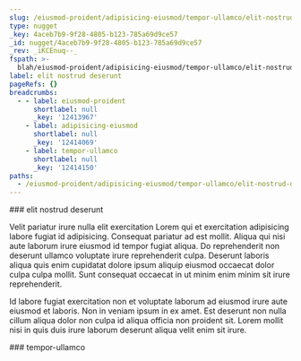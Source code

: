 ```yaml
---
slug: /eiusmod-proident/adipisicing-eiusmod/tempor-ullamco/elit-nostrud-deserunt
type: nugget
_key: 4aceb7b9-9f28-4805-b123-785a69d9ce57
_id: nugget/4aceb7b9-9f28-4805-b123-785a69d9ce57
_rev: _iKCEnuq--_
fspath: >-
  blah/eiusmod-proident/adipisicing-eiusmod/tempor-ullamco/elit-nostrud-deserunt.md
label: elit nostrud deserunt
pageRefs: {}
breadcrumbs:
  - - label: eiusmod-proident
      shortlabel: null
      _key: '12413967'
    - label: adipisicing-eiusmod
      shortlabel: null
      _key: '12414069'
    - label: tempor-ullamco
      shortlabel: null
      _key: '12414150'
paths:
  - /eiusmod-proident/adipisicing-eiusmod/tempor-ullamco/elit-nostrud-deserunt
---
```


<NuggetArea>
<Nugget slug="/eiusmod-proident/adipisicing-eiusmod/tempor-ullamco/elit-nostrud-deserunt" type="nugget" _key="4aceb7b9-9f28-4805-b123-785a69d9ce57" _id="nugget/4aceb7b9-9f28-4805-b123-785a69d9ce57" _rev="_iKCEnuq--_" fspath="blah/eiusmod-proident/adipisicing-eiusmod/tempor-ullamco/elit-nostrud-deserunt.md" label="elit nostrud deserunt" paths="/eiusmod-proident/adipisicing-eiusmod/tempor-ullamco/elit-nostrud-deserunt">
<NuggetBody>
### elit nostrud deserunt

Velit pariatur irure nulla elit exercitation Lorem qui et exercitation adipisicing labore fugiat id adipisicing. Consequat pariatur ad est mollit. Aliqua qui nisi aute laborum irure eiusmod id tempor fugiat aliqua. Do reprehenderit non deserunt ullamco voluptate irure reprehenderit culpa. Deserunt laboris aliqua quis enim cupidatat dolore ipsum aliquip eiusmod occaecat dolor culpa culpa mollit. Sunt consequat occaecat in ut minim enim minim sit irure reprehenderit.

Id labore fugiat exercitation non et voluptate laborum ad eiusmod irure aute eiusmod et laboris. Non in veniam ipsum in ex amet. Est deserunt non nulla cillum aliqua dolor non culpa id aliqua officia non proident sit. Lorem mollit nisi in quis duis irure laborum deserunt aliqua velit enim sit irure.

</NuggetBody>
<Breadcrumbs>
<Crumbs>
<Crumb _key="12413967" label="eiusmod-proident" /><Crumb _key="12414069" label="adipisicing-eiusmod" /><Crumb _key="12414150" label="tempor-ullamco" />
</Crumbs>
</Breadcrumbs>
</Nugget>

<NuggetsInbound>
</NuggetsInbound>
<NuggetsOutbound>
</NuggetsOutbound>
</NuggetArea>
<PassagesInbound>
<Passage direction="inbound" type="passage" _key="12414150" _id="passage/12414150" _rev="_iKCEnum--A" label="tempor-ullamco" passage="tempor-ullamco" fspath="blah/eiusmod-proident/adipisicing-eiusmod/tempor-ullamco" paths="/eiusmod-proident/adipisicing-eiusmod/tempor-ullamco" slug="/eiusmod-proident/adipisicing-eiusmod/tempor-ullamco">
<NuggetBody>
### tempor-ullamco

</NuggetBody>
<Breadcrumbs>
<Crumbs>
<Crumb _key="12413967" label="eiusmod-proident" /><Crumb _key="12414069" label="adipisicing-eiusmod" />
</Crumbs>
</Breadcrumbs>
</Passage>

</PassagesInbound>
<PassagesOutbound>
</PassagesOutbound>